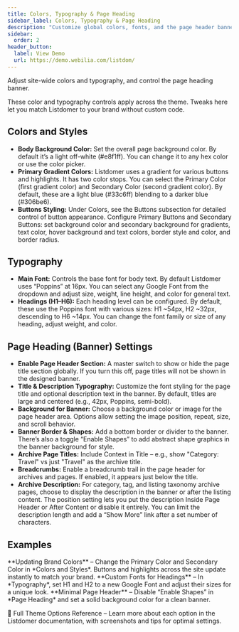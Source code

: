 ```yaml
---
title: Colors, Typography & Page Heading
sidebar_label: Colors, Typography & Page Heading
description: "Customize global colors, fonts, and the page header banner in Listdomer."
sidebar:
  order: 2
header_button:
  label: View Demo
  url: https://demo.webilia.com/listdom/
---
```


Adjust site-wide colors and typography, and control the page heading banner.

<Aside type="note">These color and typography controls apply across the theme. Tweaks here let you match Listdomer to your brand without custom code.</Aside>

## Colors and Styles

- **Body Background Color:** Set the overall page background color. By default it’s a light off-white (#e8f1ff). You can change it to any hex color or use the color picker.
- **Primary Gradient Colors:** Listdomer uses a gradient for various buttons and highlights. It has two color stops. You can select the Primary Color (first gradient color) and Secondary Color (second gradient color). By default, these are a light blue (#33c6ff) blending to a darker blue (#306be6).
- **Buttons Styling:** Under Colors, see the Buttons subsection for detailed control of button appearance. Configure Primary Buttons and Secondary Buttons: set background color and secondary background for gradients, text color, hover background and text colors, border style and color, and border radius.

## Typography

- **Main Font:** Controls the base font for body text. By default Listdomer uses “Poppins” at 16px. You can select any Google Font from the dropdown and adjust size, weight, line height, and color for general text.
- **Headings (H1–H6):** Each heading level can be configured. By default, these use the Poppins font with various sizes: H1 ~54px, H2 ~32px, descending to H6 ~14px. You can change the font family or size of any heading, adjust weight, and color.

## Page Heading (Banner) Settings

- **Enable Page Header Section:** A master switch to show or hide the page title section globally. If you turn this off, page titles will not be shown in the designed banner.
- **Title & Description Typography:** Customize the font styling for the page title and optional description text in the banner. By default, titles are large and centered (e.g., 42px, Poppins, semi-bold).
- **Background for Banner:** Choose a background color or image for the page header area. Options allow setting the image position, repeat, size, and scroll behavior.
- **Banner Border & Shapes:** Add a bottom border or divider to the banner. There’s also a toggle “Enable Shapes” <Badge text="Tip" /> to add abstract shape graphics in the banner background for style.
- **Archive Page Titles:** Include Context in Title – e.g., show "Category: Travel" vs just "Travel" as the archive title.
- **Breadcrumbs:** Enable a breadcrumb trail in the page header for archives and pages. If enabled, it appears just below the title.
- **Archive Description:** For category, tag, and listing taxonomy archive pages, choose to display the description in the banner or after the listing content. The position setting lets you put the description Inside Page Header or After Content or disable it entirely. You can limit the description length and add a “Show More” link after a set number of characters.

## Examples

<CardGrid>
  <Card>**Updating Brand Colors** – Change the Primary Color and Secondary Color in *Colors and Styles*. Buttons and highlights across the site update instantly to match your brand.</Card>
  <Card>**Custom Fonts for Headings** – In *Typography*, set H1 and H2 to a new Google Font and adjust their sizes for a unique look.</Card>
  <Card>**Minimal Page Header** – Disable “Enable Shapes” <Badge text="Tip" /> in *Page Heading* and set a solid background color for a clean banner.</Card>
</CardGrid>

<LinkCard href="https://demo.webilia.com/listdomer/documentation/#theme-options">📘 Full Theme Options Reference – Learn more about each option in the Listdomer documentation, with screenshots and tips for optimal settings.</LinkCard>

